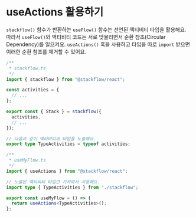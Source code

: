 # useActions 활용하기

`stackflow()` 함수가 반환하는 `useFlow()` 함수는 선언된 액티비티 타입을 활용해요. 따라서 `useFlow()`와 액티비티 코드는 서로 맞물리면서 순환 참조(Circular Dependency)를 일으켜요.
`useActions()` 훅을 사용하고 타입을 따로 `import` 받으면 이러한 순환 참조를 제거할 수 있어요.

```typescript
/**
 * stackflow.ts
 */
import { stackflow } from "@stackflow/react";

const activities = {
  // ...
};

export const { Stack } = stackflow({
  activities,
  // ...
});

// 다음과 같이 액티비티의 타입을 노출해요.
export type TypeActivities = typeof activities;
```

```typescript
/**
 * useMyFlow.ts
 */
import { useActions } from "@stackflow/react";

// 노출된 액티비티 타입만 가져와서 사용해요.
import type { TypeActivities } from "./stackflow";

export const useMyFlow = () => {
  return useActions<TypeActivities>();
};
```
